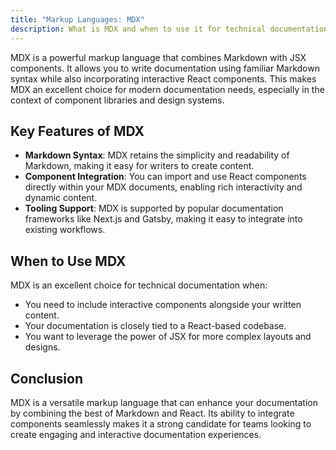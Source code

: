 ```yaml
---
title: "Markup Languages: MDX"
description: What is MDX and when to use it for technical documentation
---
```


MDX is a powerful markup language that combines Markdown with JSX components. It allows you to write documentation using familiar Markdown syntax while also incorporating interactive React components. This makes MDX an excellent choice for modern documentation needs, especially in the context of component libraries and design systems.

## Key Features of MDX

- **Markdown Syntax**: MDX retains the simplicity and readability of Markdown, making it easy for writers to create content.
- **Component Integration**: You can import and use React components directly within your MDX documents, enabling rich interactivity and dynamic content.
- **Tooling Support**: MDX is supported by popular documentation frameworks like Next.js and Gatsby, making it easy to integrate into existing workflows.

## When to Use MDX

MDX is an excellent choice for technical documentation when:

- You need to include interactive components alongside your written content.
- Your documentation is closely tied to a React-based codebase.
- You want to leverage the power of JSX for more complex layouts and designs.

## Conclusion

MDX is a versatile markup language that can enhance your documentation by combining the best of Markdown and React. Its ability to integrate components seamlessly makes it a strong candidate for teams looking to create engaging and interactive documentation experiences.
